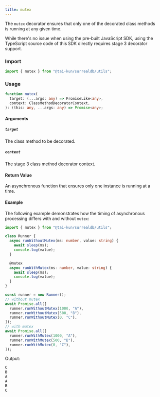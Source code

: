 ```yaml
---
title: mutex
---
```



The `mutex` decorator ensures that only one of the decorated class methods is running at any given time.

<Aside type="caution">
  While there's no issue when using the pre-built JavaScript SDK, using the TypeScript source code of this SDK directly requires stage 3 decorator support.
</Aside>

### Import

```ts
import { mutex } from "@tai-kun/surrealdb/utils";
```

### Usage

```ts
function mutex(
  target: (...args: any) => PromiseLike<any>,
  context: ClassMethodDecoratorContext,
): (this: any, ...args: any) => Promise<any>;
```

#### Arguments

##### `target`

The class method to be decorated.

##### `context`

The stage 3 class method decorator context.

#### Return Value

An asynchronous function that ensures only one instance is running at a time.

#### Example

The following example demonstrates how the timing of asynchronous processing differs with and without `mutex`:

```ts
import { mutex } from "@tai-kun/surrealdb/utils";

class Runner {
  async runWithoutMutex(ms: number, value: string) {
    await sleep(ms);
    console.log(value);
  }

  @mutex
  async runWithMutex(ms: number, value: string) {
    await sleep(ms);
    console.log(value);
  }
}

const runner = new Runner();
// without mutex
await Promise.all([
  runner.runWithoutMutex(1000, "A"),
  runner.runWithoutMutex(500, "B"),
  runner.runWithoutMutex(0, "C"),
]);
// with mutex
await Promise.all([
  runner.runWithMutex(1000, "A"),
  runner.runWithMutex(500, "B"),
  runner.runWithMutex(0, "C"),
]);
```

Output:

```js
C
B
A
A
B
C
```

